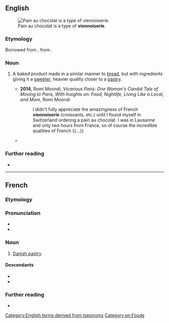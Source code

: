 ==English==
[[Image:Pain au chocolat Luc Viatour.jpg|thumb|right|Pain au chocolat is a type of '''viennoiserie'''.]]

===Etymology===
Borrowed from {{bor|en|fr|viennoiserie}}, from {{m|fr|Vienne||Vienna}}.

===Noun===
{{en-noun|~}}

# A baked product made in a similar manner to [[bread]], but with ingredients giving it a [[sweet]]er, heavier quality closer to a [[pastry]].
#: {{hypo|en|croissant|brioche|pain au chocolat|Danish pastry}}
#* '''2014''', Romi Moondi, ''Vicarious Paris: One Woman's Candid Tale of Moving to Paris, With Insights on: Food, Nightlife, Living Like a Local, and More'', Romi Moondi
#*: I didn't fully appreciate the amazingness of French '''viennoiserie''' (croissants, etc.) until I found myself in Switzerland ordering a pain au chocolat. I was in Lausanne and only two hours from France, so of course the incredible qualities of French {{...}}
#* {{quote-book|en|year=2018|author=François-Régis Gaudry|title=Let's Eat France!|publisher=Artisan Books|isbn=9781579658762|page=331
|passage=The term '''viennoiserie''' appeared at the beginning of the twentieth century, initially referring to Viennese breads and croissants introduced by the Austrian August Zang.}}

===Further reading===
* {{pedia}}

[[Category:English terms derived from toponyms]]
[[Category:en:Foods]]

----

==French==
{{wikipedia|lang=fr}}

===Etymology===
{{af|fr|viennois|-erie}}

===Pronunciation===
* {{fr-IPA}}
* {{audio|fr|LL-Q150 (fra)-LoquaxFR-viennoiserie.wav|Audio}}

===Noun===
{{fr-noun|f}}

# [[Danish pastry]]

====Descendants====
* {{desc|ca|vieneseria|bor=1}}
* {{desc|en|viennoiserie|bor=1}}

===Further reading===
* {{R:TLFi}}

{{cln|fr|terms derived from toponyms}}
{{C|fr|Foods}}